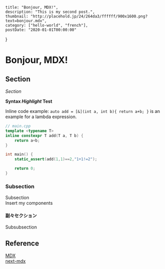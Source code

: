     title: "Bonjour, MDX!",
    description: "This is my second post.",
    thumbnail: "http://placehold.jp/24/264da3/ffffff/900x1600.png?text=bonjour.mdx",
    category: ["hello-world", "french"],
    postDate: "2020-01-01T00:00:00"
}

# Bonjour, MDX!

## Section

_Section_

**Syntax _Highlight_ Test**

Inline code example: `auto add = [&](int a, int b){ return a+b; }` is an example for a lambda expression.

```cpp
// main.cpp
template <typename T>
inline constexpr T add(T a, T b) {
    return a+b;
}

int main() {
    static_assert(add(1,1)==2,"1+1!=2");

    return 0;
}
```

### Subsection

Subsection  
Insert my components

#### 副々セクション

Subsubsection

## Reference

[MDX](https://mdxjs.com/)  
[next-mdx](https://github.com/zeit/next.js/tree/canary/packages/next-mdx)